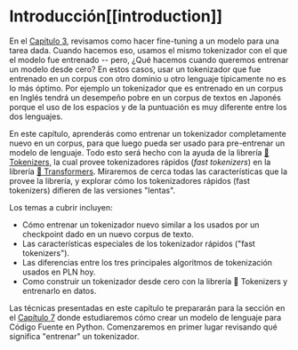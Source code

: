 # Introducción[[introduction]]

<CourseFloatingBanner
    chapter={6}
    classNames="absolute z-10 right-0 top-0"
/>

En el [Capítulo 3](/course/chapter3), revisamos como hacer fine-tuning a un modelo para una tarea dada. Cuando hacemos eso, usamos el mismo tokenizador con el que el modelo fue entrenado -- pero, ¿Qué hacemos cuando queremos entrenar un modelo desde cero? En estos casos, usar un tokenizador que fue entrenado en un corpus con otro dominio u otro lenguaje típicamente no es lo más óptimo. Por ejemplo un tokenizador que es entrenado en un corpus en Inglés tendrá un desempeño pobre en un corpus de textos en Japonés porque el uso de los espacios y de la puntuación es muy diferente entre los dos lenguajes.


En este capítulo, aprenderás como entrenar un tokenizador completamente nuevo en un corpus, para que luego pueda ser usado para pre-entrenar un modelo de lenguaje. Todo esto será hecho con la ayuda de la librería [🤗 Tokenizers](https://github.com/huggingface/tokenizers), la cual provee tokenizadores rápidos (_fast tokenizers_) en la librería [🤗 Transformers](https://github.com/huggingface/transformers). Miraremos de cerca todas las características que la provee la librería, y explorar cómo los tokenizadores rápidos (fast tokenizers) difieren de las versiones "lentas".

Los temas a cubrir incluyen:

* Cómo entrenar un tokenizador nuevo similar a los usados por un checkpoint dado en un nuevo corpus de texto.
* Las características especiales de los tokenizador rápidos ("fast tokenizers").
* Las diferencias entre los tres principales algoritmos de tokenización usados en PLN hoy.
* Como construir un tokenizador desde cero con la librería 🤗 Tokenizers y entrenarlo en datos. 

Las técnicas presentadas en este capítulo te prepararán para la sección en el [Capítulo 7](/course/chapter7/6) donde estudiaremos cómo crear un modelo de lenguaje para Código Fuente en Python. Comenzaremos en primer lugar revisando qué significa "entrenar" un tokenizador.